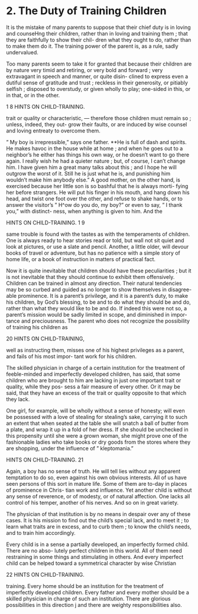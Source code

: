 # 2. The Duty of Training Children

It is the mistake of many parents to suppose that their chief duty is in loving and counseHng their children, rather than in loving and training them ; that they are faithfully to show their chil- dren what they ought to do, rather than to make them do it. The training power of the parent is, as a rule, sadly undervalued.

Too many parents seem to take it for granted that because their children are by nature very timid and retiring, or very bold and forward ; very extravagant in speech and manner, or quite disin- clined to express even a dutiful sense of gratitude and trust ; reckless in their generosity, or pitiably selfish ; disposed to overstudy, or given wholly to play; one-sided in this, or in that, or in the other.



1 8 HINTS ON CHILD-TRAINING.

trait or quality or characteristic, — therefore those children must remain so ; unless, indeed, they out- grow their faults, or are induced by wise counsel and loving entreaty to overcome them.

" My boy is irrepressible," says one father. **He is full of dash and spirits. He makes havoc in the house while at home ; and when he goes out to a neighbor's he either has things his own way, or he doesn't want to go there again. I really wish he had a quieter nature ; but, of course, I can't change him. I have given him a great many talks about this ; and I hope he will outgrow the worst of it. Still he is just what he is, and punishing him wouldn't make him anybody else." A good mother, on the other hand, is exercised because her little son is so bashful that he is always morti- fying her before strangers. He will put his finger in his mouth, and hang down his head, and twist one foot over the other, and refuse to shake hands, or to answer the visitor's " H^ow do you do, my boy?" or even to say, " I thank you," with distinct- ness, when anything is given to him. And the



HINTS ON CHILD-TRAINING. 1 9

same trouble is found with the tastes as with the temperaments of children. One is always ready to hear stories read or told, but wall not sit quiet and look at pictures, or use a slate and pencil. Another, a little older, will devour books of travel or adventure, but has no patience with a simple story of home life, or a book of instruction in matters of practical fact.

Now it is quite inevitable that children should have these peculiarities ; but it is not inevitable that they should continue to exhibit them offensively. Children can be trained in almost any direction. Their natural tendencies may be so curbed and guided as no longer to show themselves in disagree- able prominence. It is a parent's privilege, and it is a parent's duty, to make his children, by God's blessing, to be and to do what they should be and do, rather than what they would like to be and do. If indeed this were not so, a parent's mission would be sadly limited in scope, and diminished in impor- tance and preciousness. The parent who does not recognize the possibility of training his children as



20 HINTS ON CHILD-TRAINING,

well as instructing them, misses one of his highest privileges as a parent, and fails of his most impor- tant work for his children.

The skilled physician in charge of a certain institution for the treatment of feeble-minded and imperfectly developed children, has said, that some children who are brought to him are lacking in just one important trait or quality, while they pos- sess a fair measure of every other. Or it may be said, that they have an excess of the trait or quality opposite to that which they lack.

One girl, for example, will be wholly without a sense of honesty; will even be possessed with a love of stealing for stealing's sake, carrying it to such an extent that when seated at the table she will snatch a ball of butter from a plate, and wrap it up in a fold of her dress. If she should be unchecked in this propensity until she were a grown woman, she might prove one of the fashionable ladies who take books or dry goods from the stores where they are shopping, under the influence of " kleptomania."



HINTS ON CHILD-TRAINING. 21

Again, a boy has no sense of truth. He will tell lies without any apparent temptation to do so, even against his own obvious interests. All of us have seen persons of this sort in mature life. Some of them are to-day in places of prominence in Chris- tian work and influence. Yet another child is without any sense of reverence, or of modesty, or of natural affection. One lacks all control of his temper, another of his nerves. And so on in great variety.

The physician of that institution is by no means in despair over any of these cases. It is his mission to find out the child's special lack, and to meet it ; to learn what traits are in excess, and to curb them ; to know the child's needs, and to train him accordingly.

Every child is in a sense a partially developed, an imperfectly formed child. There are no abso- lutely perfect children in this world. All of them need restraining in some things and stimulating in others. And every imperfect child can be helped toward a symmetrical character by wise Christian



22 HINTS ON CHILD-TRAINING.

training. Every home should be an institution for the treatment of imperfectly developed children. Every father and every mother should be a skilled physician in charge of such an institution. There are glorious possibilities in this direction j and there are weighty responsibilities also.